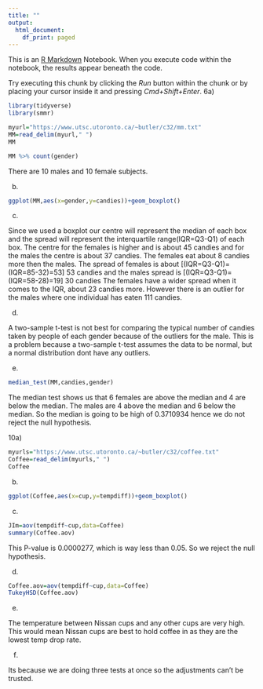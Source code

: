 ```yaml
---
title: ""
output:
  html_document:
    df_print: paged
---
```


This is an [R Markdown](http://rmarkdown.rstudio.com) Notebook. When you execute code within the notebook, the results appear beneath the code. 

Try executing this chunk by clicking the *Run* button within the chunk or by placing your cursor inside it and pressing *Cmd+Shift+Enter*. 
6a)

```r
library(tidyverse)
library(smmr)
```

```r
myurl="https://www.utsc.utoronto.ca/~butler/c32/mm.txt"
MM=read_delim(myurl," ")
MM
```

```r
MM %>% count(gender)
```

There are 10 males and 10 female subjects.

b)

```r
ggplot(MM,aes(x=gender,y=candies))+geom_boxplot()
```

c)

Since we used a boxplot our centre will represent the median of each box and the spread will represent the interquartile range(IQR=Q3-Q1) of each box. The centre for the females is higher and is about 45 candies and for the males the centre is about 37 candies. The females eat about 8 candies more then the males. The spread of females is  about [(IQR=Q3-Q1)=(IQR=85-32)=53] 53 candies and the males spread is [(IQR=Q3-Q1)=(IQR=58-28)=19] 30 candies The females have a wider spread when it comes to the IQR, about 23 candies more. However there is an outlier for the males where one individual has eaten 111 candies.

d)

A two-sample t-test is not best for comparing the typical number of candies taken by people of each gender because of the outliers for the male. This is a problem because a two-sample t-test assumes the data to be normal, but a normal distribution dont have any outliers.

e)

```r
median_test(MM,candies,gender)
```

The median test shows us that 6 females are above the median and 4 are below the median. The males are 4 above the median and 6 below the median. So the median is going to be high of 0.3710934 hence we do not reject the null hypothesis.


10a)

```r
myurls="https://www.utsc.utoronto.ca/~butler/c32/coffee.txt"
Coffee=read_delim(myurls," ")
Coffee
```


b)
```r
ggplot(Coffee,aes(x=cup,y=tempdiff))+geom_boxplot()

```

c)

```r
JIm=aov(tempdiff~cup,data=Coffee) 
summary(Coffee.aov)
```

This P-value is 0.0000277, which is way less than 0.05. So we reject the null hypothesis.

d)

```r
Coffee.aov=aov(tempdiff~cup,data=Coffee)
TukeyHSD(Coffee.aov)
```

e)

The temperature between Nissan cups and any other cups are very high. This would mean Nissan cups are best to hold coffee in as they are the lowest temp drop rate.

f)

Its because we are doing three tests at once so the adjustments can't be trusted.
